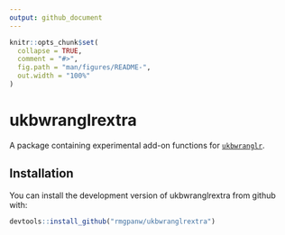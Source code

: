 ```yaml
---
output: github_document
---
```


<!-- README.md is generated from README.Rmd. Please edit that file -->

```r
knitr::opts_chunk$set(
  collapse = TRUE,
  comment = "#>",
  fig.path = "man/figures/README-",
  out.width = "100%"
)
```

# ukbwranglrextra

<!-- badges: start -->
<!-- badges: end -->

A package containing experimental add-on functions for [`ukbwranglr`](https://rmgpanw.github.io/ukbwranglr/).

## Installation

You can install the development version of ukbwranglrextra from github with:

``` r
devtools::install_github("rmgpanw/ukbwranglrextra")
```

